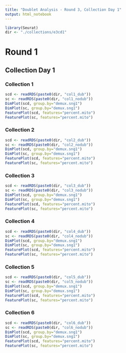 ```yaml
---
title: "Doublet Analysis - Round 3, Collection Day 1"
output: html_notebook
---
```

```r
library(Seurat)
dir <- "./collections/e3cd1"
```

# Round 1
## Collection Day 1
### Collection 1
```r
scd <- readRDS(paste0(dir, "col1_dub"))
sc <- readRDS(paste0(dir, "col1_nodub"))
DimPlot(scd, group.by="demux.sng1")
DimPlot(sc, group.by="demux.sng1")
FeaturePlot(scd, features="percent.mito")
FeaturePlot(sc, features="percent.mito")
```

### Collection 2
```r
scd <- readRDS(paste0(dir, "col2_dub"))
sc <- readRDS(paste0(dir, "col2_nodub"))
DimPlot(scd, group.by="demux.sng1")
DimPlot(sc, group.by="demux.sng1")
FeaturePlot(scd, features="percent.mito")
FeaturePlot(sc, features="percent.mito")
```

### Collection 3
```r
scd <- readRDS(paste0(dir, "col3_dub"))
sc <- readRDS(paste0(dir, "col3_nodub"))
DimPlot(scd, group.by="demux.sng1")
DimPlot(sc, group.by="demux.sng1")
FeaturePlot(scd, features="percent.mito")
FeaturePlot(sc, features="percent.mito")
```

### Collection 4
```r
scd <- readRDS(paste0(dir, "col4_dub"))
sc <- readRDS(paste0(dir, "col4_nodub"))
DimPlot(scd, group.by="demux.sng1")
DimPlot(sc, group.by="demux.sng1")
FeaturePlot(scd, features="percent.mito")
FeaturePlot(sc, features="percent.mito")
```

### Collection 5
```r
scd <- readRDS(paste0(dir, "col5_dub"))
sc <- readRDS(paste0(dir, "col5_nodub"))
DimPlot(scd, group.by="demux.sng1")
DimPlot(sc, group.by="demux.sng1")
FeaturePlot(scd, features="percent.mito")
FeaturePlot(sc, features="percent.mito")
```

### Collection 6
```r
scd <- readRDS(paste0(dir, "col6_dub"))
sc <- readRDS(paste0(dir, "col6_nodub"))
DimPlot(scd, group.by="demux.sng1")
DimPlot(sc, group.by="demux.sng1")
FeaturePlot(scd, features="percent.mito")
FeaturePlot(sc, features="percent.mito")
```